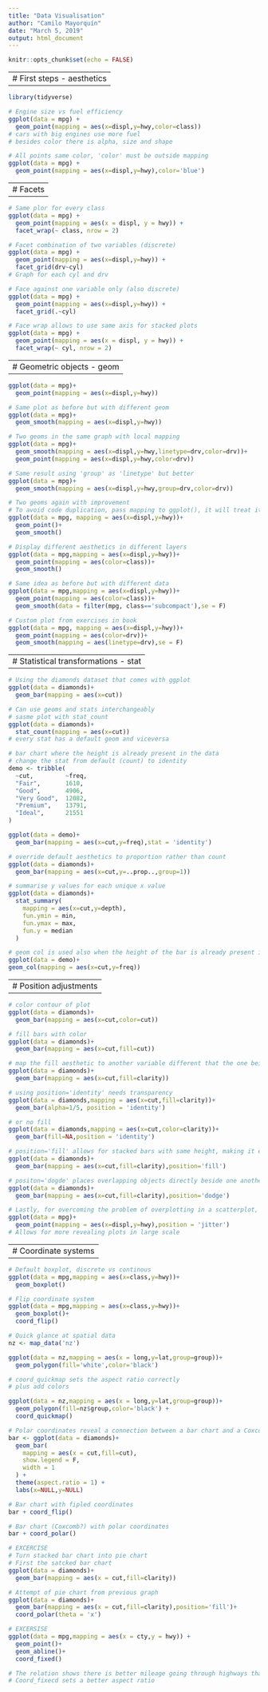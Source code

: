 ```yaml
---
title: "Data Visualisation"
author: "Camilo Mayorquín"
date: "March 5, 2019"
output: html_document
---
```


```r
knitr::opts_chunk$set(echo = FALSE)
```

--------------------------------------------------------
# First steps - aesthetics
--------------------------------------------------------

```r
library(tidyverse)

# Engine size vs fuel efficiency
ggplot(data = mpg) +
  geom_point(mapping = aes(x=displ,y=hwy,color=class))
# cars with big engines use more fuel
# besides color there is alpha, size and shape
```



```r
# All points same color, 'color' must be outside mapping
ggplot(data = mpg) +
  geom_point(mapping = aes(x=displ,y=hwy),color='blue')
```

--------------------------------------------------------
# Facets
--------------------------------------------------------

```r
# Same plor for every class
ggplot(data = mpg) + 
  geom_point(mapping = aes(x = displ, y = hwy)) + 
  facet_wrap(~ class, nrow = 2)
```

```r
# Facet combination of two variables (discrete)
ggplot(data = mpg) +
  geom_point(mapping = aes(x=displ,y=hwy)) +
  facet_grid(drv~cyl)
# Graph for each cyl and drv
```

```r
# Face against one variable only (also discrete)
ggplot(data = mpg) +
  geom_point(mapping = aes(x=displ,y=hwy)) +
  facet_grid(.~cyl)
```

```r
# Face wrap allows to use same axis for stacked plots
ggplot(data = mpg) + 
  geom_point(mapping = aes(x = displ, y = hwy)) + 
  facet_wrap(~ cyl, nrow = 2)
```

--------------------------------------------------------
# Geometric objects - geom
--------------------------------------------------------

```r
ggplot(data = mpg)+
  geom_point(mapping = aes(x=displ,y=hwy))
```

```r
# Same plot as before but with different geom
ggplot(data = mpg)+
  geom_smooth(mapping = aes(x=displ,y=hwy))
```

```r
# Two geoms in the same graph with local mapping
ggplot(data = mpg)+
  geom_smooth(mapping = aes(x=displ,y=hwy,linetype=drv,color=drv))+
  geom_point(mapping = aes(x=displ,y=hwy,color=drv))
```

```r
# Same result using 'group' as 'linetype' but better
ggplot(data = mpg)+
  geom_smooth(mapping = aes(x=displ,y=hwy,group=drv,color=drv))
```

```r
# Two geoms again with improvement
# To avoid code duplication, pass mapping to ggplot(), it will treat it as global
ggplot(data = mpg, mapping = aes(x=displ,y=hwy))+
  geom_point()+
  geom_smooth()
```

```r
# Display different aesthetics in different layers
ggplot(data = mpg,mapping = aes(x=displ,y=hwy))+
  geom_point(mapping = aes(color=class))+
  geom_smooth()
```

```r
# Same idea as before but with different data
ggplot(data = mpg,mapping = aes(x=displ,y=hwy))+
  geom_point(mapping = aes(color=class))+
  geom_smooth(data = filter(mpg, class=='subcompact'),se = F)
```

```r
# Custom plot from exercises in book
ggplot(data = mpg, mapping = aes(x=displ,y=hwy))+
  geom_point(mapping = aes(color=drv))+
  geom_smooth(mapping = aes(linetype=drv),se = F)
```

--------------------------------------------------------
# Statistical transformations - stat
--------------------------------------------------------

```r
# Using the diamonds dataset that comes with ggplot
ggplot(data = diamonds)+
  geom_bar(mapping = aes(x=cut))
```

```r
# Can use geoms and stats interchangeably
# sasme plot with stat_count
ggplot(data = diamonds)+
  stat_count(mapping = aes(x=cut))
# every stat has a default geom and viceversa
```

```r
# bar chart where the height is already present in the data
# change the stat from default (count) to identity
demo <- tribble(
  ~cut,         ~freq,
  "Fair",       1610,
  "Good",       4906,
  "Very Good",  12082,
  "Premium",    13791,
  "Ideal",      21551
)

ggplot(data = demo)+
  geom_bar(mapping = aes(x=cut,y=freq),stat = 'identity')
```

```r
# override default aesthetics to proportion rather than count
ggplot(data = diamonds)+
  geom_bar(mapping = aes(x=cut,y=..prop..,group=1))
```

```r
# summarise y values for each unique x value
ggplot(data = diamonds)+
  stat_summary(
    mapping = aes(x=cut,y=depth),
    fun.ymin = min,
    fun.ymax = max,
    fun.y = median
  )

```

```r
# geom col is used also when the height of the bar is already present in the data set
ggplot(data = demo)+
geom_col(mapping = aes(x=cut,y=freq))
```

--------------------------------------------------------
# Position adjustments
--------------------------------------------------------

```r
# color contour of plot
ggplot(data = diamonds)+
  geom_bar(mapping = aes(x=cut,color=cut))
```

```r
# fill bars with color
ggplot(data = diamonds)+
  geom_bar(mapping = aes(x=cut,fill=cut))
```

```r
# map the fill aesthetic to another variable different that the one being counted
ggplot(data = diamonds)+
  geom_bar(mapping = aes(x=cut,fill=clarity))
```

```r
# using position='identity' needs transparency
ggplot(data = diamonds,mapping = aes(x=cut,fill=clarity))+
  geom_bar(alpha=1/5, position = 'identity')
```

```r
# or no fill
ggplot(data = diamonds,mapping = aes(x=cut,color=clarity))+
  geom_bar(fill=NA,position = 'identity')
```

```r
# position='fill' allows for stacked bars with same height, making it easier to compare proportions
ggplot(data = diamonds)+
  geom_bar(mapping = aes(x=cut,fill=clarity),position='fill')
```

```r
# positon='dogde' places overlapping objects directly beside one another
ggplot(data = diamonds)+
  geom_bar(mapping = aes(x=cut,fill=clarity),position='dodge')
```

```r
# Lastly, for overcoming the problem of overplotting in a scatterplot, it can be used position='jitter' to add a small amout of random noise to each point
ggplot(data = mpg)+
  geom_point(mapping = aes(x=displ,y=hwy),position = 'jitter')
# Allows for more revealing plots in large scale
```

--------------------------------------------------------
# Coordinate systems
--------------------------------------------------------

```r
# Default boxplot, discrete vs continous
ggplot(data = mpg,mapping = aes(x=class,y=hwy))+
  geom_boxplot()
```

```r
# Flip coordinate system
ggplot(data = mpg,mapping = aes(x=class,y=hwy))+
  geom_boxplot()+
  coord_flip()
```

```r
# Quick glance at spatial data
nz <- map_data('nz')

ggplot(data = nz,mapping = aes(x = long,y=lat,group=group))+
  geom_polygon(fill='white',color='black')
```

```r
# coord_quickmap sets the aspect ratio correctly
# plus add colors

ggplot(data = nz,mapping = aes(x = long,y=lat,group=group))+
  geom_polygon(fill=nz$group,color='black') +
  coord_quickmap()
```


```r
# Polar coordinates reveal a connection between a bar chart and a Coxcomb chart
bar <- ggplot(data = diamonds)+
  geom_bar(
    mapping = aes(x = cut,fill=cut),
    show.legend = F,
    width = 1
  ) +
  theme(aspect.ratio = 1) +
  labs(x=NULL,y=NULL)
```

```r
# Bar chart with fipled coordinates
bar + coord_flip()
```

```r
# Bar chart (Coxcomb?) with polar coordinates
bar + coord_polar()
```


```r
# EXCERCISE
# Turn stacked bar chart into pie chart
# First the satcked bar chart
ggplot(data = diamonds)+
  geom_bar(mapping = aes(x = cut,fill=clarity))
```

```r
# Attempt of pie chart from previous graph
ggplot(data = diamonds)+
  geom_bar(mapping = aes(x = cut,fill=clarity),position='fill')+
  coord_polar(theta = 'x')
```

```r
# EXCERSISE
ggplot(data = mpg,mapping = aes(x = cty,y = hwy)) +
  geom_point()+
  geom_abline()+
  coord_fixed()

# The relation shows there is better mileage going through highways than within the city
# Coord_fixecd sets a better aspect ratio
  
```

